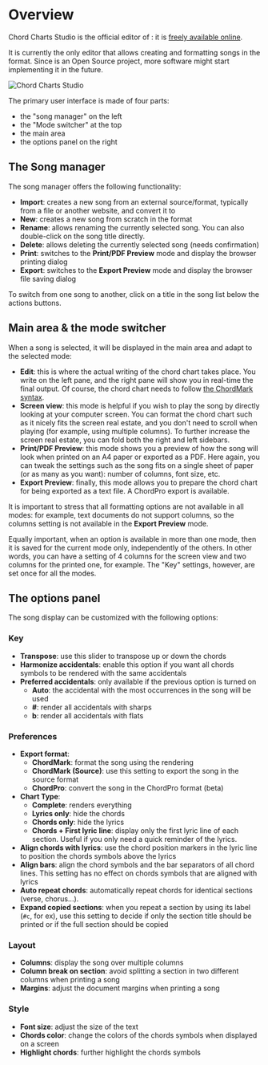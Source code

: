 
# Overview

Chord Charts Studio is the official editor of <CM />: it is [freely available online](http://chord-charts-studio.netlify.app).

It is currently the only editor that allows creating and formatting songs in the <CM /> format.
Since <CM /> is an Open Source project, more software might start implementing it in the future.

![Chord Charts Studio](./assets/ccs1.png)

The primary user interface is made of four parts:

- the "song manager" on the left
- the "Mode switcher" at the top
- the main area
- the options panel on the right

## The Song manager

The song manager offers the following functionality:

- **Import**: creates a new song from an external source/format, typically from a file or another website, and convert it to <CM />
- **New**: creates a new song from scratch in the <CM/> format
- **Rename**: allows renaming the currently selected song. You can also double-click on the song title directly.
- **Delete**: allows deleting the currently selected song (needs confirmation)
- **Print**: switches to the **Print/PDF Preview** mode and display the browser printing dialog
- **Export**: switches to the **Export Preview** mode and display the browser file saving dialog

To switch from one song to another, click on a title in the song list below the actions buttons.

## Main area & the mode switcher

When a song is selected, it will be displayed in the main area and adapt to the selected mode:

- **Edit**: this is where the actual writing of the chord chart takes place. 
You write on the left pane, and the right pane will show you in real-time the final output.
Of course, the chord chart needs to follow [the ChordMark syntax](/docs/getting-started).
- **Screen view**: this mode is helpful if you wish to play the song by directly looking at your computer screen.
You can format the chord chart such as it nicely fits the screen real estate, and you don't need to scroll when playing (for example, using multiple columns).
To further increase the screen real estate, you can fold both the right and left sidebars.
- **Print/PDF Preview**: this mode shows you a preview of how the song will look when printed on an A4 paper or exported as a PDF. 
Here again, you can tweak the settings such as the song fits on a single sheet of paper (or as many as you want): number of columns, font size, etc.
- **Export Preview**: finally, this mode allows you to prepare the chord chart for being exported as a text file. A ChordPro export is available.

It is important to stress that all formatting options are not available in all modes: 
for example, text documents do not support columns, so the columns setting is not available in the **Export Preview** mode.

Equally important, when an option is available in more than one mode, then it is saved for the current mode only, independently of the others. 
In other words, you can have a setting of 4 columns for the screen view and two columns for the printed one, for example.
The "Key" settings, however, are set once for all the modes.

## The options panel

The song display can be customized with the following options:

### Key

- **Transpose**: use this slider to transpose up or down the chords
- **Harmonize accidentals**: enable this option if you want all chords symbols to be rendered with the same accidentals
- **Preferred accidentals**: only available if the previous option is turned on
    - **Auto**: the accidental with the most occurrences in the song will be used 
    - **#**: render all accidentals with sharps
    - **b**: render all accidentals with flats
    
### Preferences

- **Export format**: 
    - **ChordMark**: format the song using the <CM/> rendering
    - **ChordMark (Source)**: use this setting to export the song in the source <CM/> format
    - **ChordPro**: convert the song in the ChordPro format (beta)
- **Chart Type**:
    - **Complete**: renders everything
    - **Lyrics only**: hide the chords
    - **Chords only**: hide the lyrics
    - **Chords + First lyric line**: display only the first lyric line of each section. Useful if you only need a quick reminder of the lyrics.
- **Align chords with lyrics**: use the chord position markers in the lyric line to position the chords symbols above the lyrics
- **Align bars**: align the chord symbols and the bar separators of all chord lines. This setting has no effect on chords symbols that are aligned with lyrics
- **Auto repeat chords**: automatically repeat chords for identical sections (verse, chorus...).
- **Expand copied sections**: when you repeat a section by using its label (`#c`, for ex), 
use this setting to decide if only the section title should be printed or if the full section should be copied

### Layout

- **Columns**: display the song over multiple columns
- **Column break on section**: avoid splitting a section in two different columns when printing a song
- **Margins**: adjust the document margins when printing a song

### Style

- **Font size**: adjust the size of the text
- **Chords color**: change the colors of the chords symbols when displayed on a screen
- **Highlight chords**: further highlight the chords symbols

